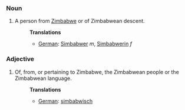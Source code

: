 ===Noun===
#A person from [[Zimbabwe]] or of Zimbabwean descent.
#:'''Translations'''
#:*[[German]]: [[Simbabwer]] ''m'', [[Simbabwerin]] ''f''

===Adjective===
#Of, from, or pertaining to Zimbabwe, the Zimbabwean people or the Zimbabwean language.
#:'''Translations'''
#:*[[German]]: [[simbabwisch]]